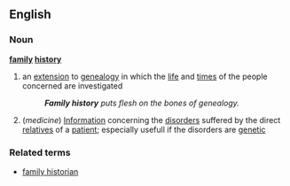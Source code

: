 ==English==
===Noun===
'''[[family]] [[history]]'''
# an [[extension]] to [[genealogy]] in which the [[life]] and [[time]]s of the people concerned are investigated
#:'' '''Family history''' puts flesh on the bones of genealogy.''
#(''medicine'') [[Information]] concerning the [[disorder]]s suffered by the direct [[relative]]s of a [[patient]]; especially usefull if the disorders are [[genetic]]

===Related terms===
*[[family historian]]